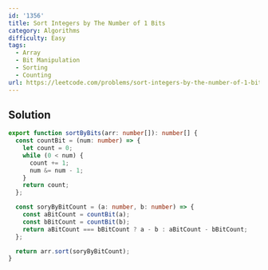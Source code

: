 ```yaml
---
id: '1356'
title: Sort Integers by The Number of 1 Bits
category: Algorithms
difficulty: Easy
tags:
  - Array
  - Bit Manipulation
  - Sorting
  - Counting
url: https://leetcode.com/problems/sort-integers-by-the-number-of-1-bits
---
```


## Solution

```typescript filename="solution.ts" copy
export function sortByBits(arr: number[]): number[] {
  const countBit = (num: number) => {
    let count = 0;
    while (0 < num) {
      count += 1;
      num &= num - 1;
    }
    return count;
  };

  const soryByBitCount = (a: number, b: number) => {
    const aBitCount = countBit(a);
    const bBitCount = countBit(b);
    return aBitCount === bBitCount ? a - b : aBitCount - bBitCount;
  };

  return arr.sort(soryByBitCount);
}
```
